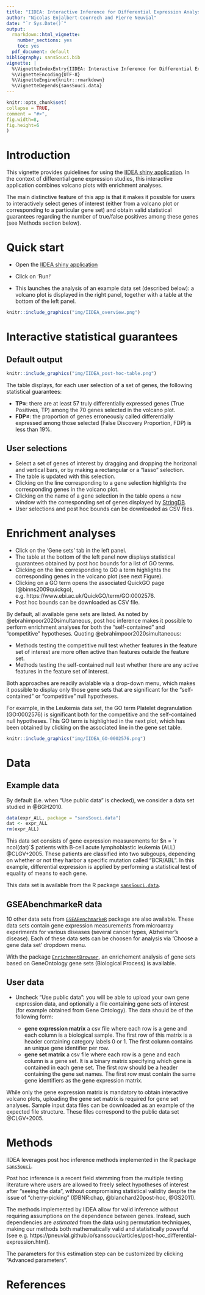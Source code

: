 ```yaml
---
title: "IIDEA: Interactive Inference for Differential Expression Analyses"
author: "Nicolas Enjalbert-Courrech and Pierre Neuvial"
date: "`r Sys.Date()`"
output:
  rmarkdown::html_vignette:
    number_sections: yes
    toc: yes
  pdf_document: default
bibliography: sansSouci.bib
vignette: |
  %\VignetteIndexEntry{IIDEA: Interactive Inference for Differential Expression Analyses}
  %\VignetteEncoding{UTF-8}
  %\VignetteEngine{knitr::rmarkdown}
  %\VignetteDepends{sansSouci.data}
---
```

  
```r
knitr::opts_chunk$set(
collapse = TRUE,
comment = "#>",
fig.width=8,
fig.height=6
)
```

# Introduction

This vignette provides guidelines for using the [IIDEA shiny application](https://pneuvial.shinyapps.io/volcano-plot/). In the context of differential gene expression studies, this interactive application combines volcano plots with enrichment analyses. 

The main distinctive feature of this app is that it makes it possible for users to interactively select genes of interest (either from a volcano plot or corresponding to a particular gene set) and obtain valid statistical guarantees regarding the number of true/false positives among these genes (see Methods section below).

# Quick start

- Open the [IIDEA shiny application](https://pneuvial.shinyapps.io/volcano-plot/)
- Click on 'Run!'

- This launches the analysis of an example data set (described below): a volcano plot is displayed in the right panel, together with a table at the bottom of the left panel. 

```r
knitr::include_graphics("img/IIDEA_overview.png")
```


# Interactive statistical guarantees

## Default output

```r
knitr::include_graphics("img/IIDEA_post-hoc-table.png")
```

The table displays, for each user selection of a set of genes, the following statistical guarantees:

- **TP$\geq$**: there are at least 57 truly differentially expressed genes (True Positives, TP) among the 70 genes selected in the volcano plot. 
- **FDP$\leq$**: the proportion of genes erroneously called differentially expressed among those selected (False Discovery Proportion, FDP) is less than 19%.


## User selections

- Select a set of genes of interest by dragging and dropping the horizonal and vertical bars, or by making a rectangular or a "lasso" selection. 
- The table is updated with this selection. 
- Clicking on the line corresponding to a gene selection highlights the corresponding genes in the volcano plot.
- Clicking on the name of a gene selection in the table opens a new window with the corresponding set of genes displayed by [StringDB](https://string-db.org/).
- User selections and post hoc bounds can be downloaded as CSV files.


# Enrichment analyses

- Click on the 'Gene sets' tab in the left panel. 
- The table at the bottom of the left panel now displays statistical guarantees obtained by post hoc bounds for a list of GO terms.
- Clicking on the line corresponding to GO a term highlights the corresponding genes in the volcano plot (see next Figure).
- Clicking on a GO term opens the associated QuickGO page (@binns2009quickgo), e.g. https://www.ebi.ac.uk/QuickGO/term/GO:0002576.
- Post hoc bounds can be downloaded as CSV file. 

By default, all available gene sets are listed. As noted by @ebrahimpoor2020simultaneous, post hoc inference makes it possible to perform enrichment analyses for both the "self-contained" and "competitive" hypotheses. Quoting @ebrahimpoor2020simultaneous:

- Methods testing the competitive null test whether features in the feature set of interest are more often active than features outside the feature set.
-  Methods testing the self-contained null test whether there are any active features in the feature set of interest.

Both approaches are readily avialable via a drop-down menu, which makes it possible to display only those gene sets that are significant for the "self-contained" or "competitive" null hypotheses.

For example, in the Leukemia data set, the GO term Platelet degranulation (GO:0002576) is significant both for the competitive and the self-contained null hypotheses. This GO term is highlighted in the next plot, which has been obtained by clicking on the associated line in the gene set table.


```r
knitr::include_graphics("img/IIDEA_GO-0002576.png")
```


# Data

## Example data

By default (i.e. when "Use public data" is checked), we consider a data set studied in @BGH2010.

```r
data(expr_ALL, package = "sansSouci.data")
dat <- expr_ALL
rm(expr_ALL)
```

This data set consists of gene expression measurements for  $n = `r ncol(dat)`$ patients with B-cell acute lymphoblastic leukemia (ALL) @CLGV+2005. These patients are classified into two subgoups, depending on whether or not they harbor a specific mutation called "BCR/ABL". In this example, differential expression is applied by performing a statistical test of equality of means to each gene. 

This data set is available from the R package [`sansSouci.data`](https://github.com/pneuvial/sanssouci.data).

## GSEAbenchmarkeR data

10 other data sets from  [`GSEABenchmarkeR`](https://bioconductor.org/packages/release/bioc/html/GSEABenchmarkeR.html) package are also available.  These  data sets contain gene expression measurements from microarray experiments for various diseases (several cancer types, Alzheimer’s disease). Each of these data sets can be choosen for analysis via 'Choose a gene data set' dropdown menu. 

With the package [`EnrichmentBrowser`](https://bioconductor.org/packages/release/bioc/html/EnrichmentBrowser.html), an enrichement analysis of gene sets based on GeneOntology gene sets (Biological Process) is available.

## User data

- Uncheck "Use public data": you will be able to upload your own gene expression data, and optionally a file containing gene sets of interest (for example obtained from Gene Ontology). The data should be of the following form:

  + **gene expression matrix** a csv file where each row is a gene and each column is a biological sample. The first row of this matrix is a header containing category labels 0 or 1. The first column contains an unique gene identifier per row. 
  + **gene set matrix** a csv file where each row is a gene and each column is a gene set. It is a binary matrix specifying which gene is contained in each gene set. The first row should be a header containing the gene set names. The first row must contain the same gene identifiers as the gene expression matrix. 

While only the gene expression matrix is mandatory to obtain interactive volcano plots, uploading the gene set matrix is required for gene set analyses. Sample input data files can be downloaded as an example of the expected file structure. These files correspond to the public data set @CLGV+2005.

# Methods

IIDEA leverages post hoc inference methods implemented in the R package  [`sansSouci`](https://github.com/pneuvial/sanssouci). 

Post hoc inference is a recent field stemming from the multiple testing literature where users are allowed to freely select hypotheses of interest after "seeing the data", without compromising statistical validity despite the issue of "cherry-picking" (@BNR:chap, @blanchard20post-hoc, @GS2011).

The methods implemented by IIDEA allow for valid inference without requiring assumptions on the dependence between genes. Instead, such dependencies are *estimated* from the data using permutation techniques, making our methods both mathematically valid and statistically powerful (see e.g. https://pneuvial.github.io/sanssouci/articles/post-hoc_differential-expression.html).

The parameters for this estimation step can be customized by clicking "Advanced parameters". 

# References


